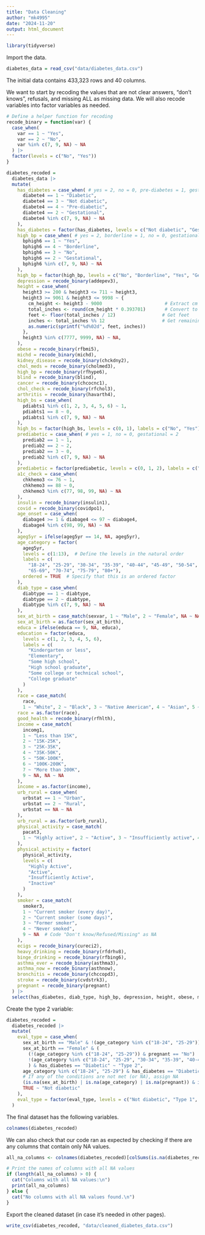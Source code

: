 ```yaml
---
title: "Data Cleaning"
author: "mk4995"
date: "2024-11-20"
output: html_document
---
```


```r
library(tidyverse)
```

Import the data.

```r
diabetes_data = read_csv("data/diabetes_data.csv")
```

The initial data contains 433,323 rows and 40 columns.

We want to start by recoding the values that are not clear answers, "don't knows", refusals, and missing ALL as missing data. We will also recode variables into factor variables as needed.

```r
# Define a helper function for recoding
recode_binary = function(var) {
  case_when(
    var == 1 ~ "Yes",
    var == 2 ~ "No",
    var %in% c(7, 9, NA) ~ NA
  ) |> 
  factor(levels = c("No", "Yes"))
}
```


```r
diabetes_recoded = 
  diabetes_data |> 
  mutate(
    has_diabetes = case_when( # yes = 2, no = 0, pre-diabetes = 1, gestational = 3
      diabete4 == 1 ~ "Diabetic",
      diabete4 == 3 ~ "Not diabetic",
      diabete4 == 4 ~ "Pre-diabetic",
      diabete4 == 2 ~ "Gestational",
      diabete4 %in% c(7, 9, NA) ~ NA
    ),
    has_diabetes = factor(has_diabetes, levels = c("Not diabetic", "Gestational", "Pre-diabetic", "Diabetic")),
    high_bp = case_when( # yes = 2, borderline = 1, no = 0, gestational = 3
      bphigh6 == 1 ~ "Yes",
      bphigh6 == 4 ~ "Borderline",
      bphigh6 == 3 ~ "No",
      bphigh6 == 2 ~ "Gestational", 
      bphigh6 %in% c(7, 9, NA) ~ NA
    ),
    high_bp = factor(high_bp, levels = c("No", "Borderline", "Yes", "Gestational")),
    depression = recode_binary(addepev3),
    height = case_when(
      height3 >= 200 & height3 <= 711 ~ height3,
      height3 >= 9061 & height3 <= 9998 ~ {
        cm_height <- height3 - 9000                       # Extract cm
        total_inches <- round(cm_height * 0.393701)       # Convert to inches
        feet <- floor(total_inches / 12)                 # Get feet
        inches <- total_inches %% 12                     # Get remaining inches
        as.numeric(sprintf("%d%02d", feet, inches))     
      },
      height3 %in% c(7777, 9999, NA) ~ NA,
    ),
    obese = recode_binary(rfbmi5),
    michd = recode_binary(michd),
    kidney_disease = recode_binary(chckdny2),
    chol_meds = recode_binary(cholmed3),
    high_bp = recode_binary(rfhype6),
    blind = recode_binary(blind),
    cancer = recode_binary(chcocnc1),
    chol_check = recode_binary(rfchol3),
    arthritis = recode_binary(havarth4),
    high_bs = case_when(
      pdiabts1 %in% c(1, 2, 3, 4, 5, 6) ~ 1,
      pdiabts1 == 8 ~ 0,
      pdiabts1 %in% c(7, 9, NA) ~ NA
    ),
    high_bs = factor(high_bs, levels = c(0, 1), labels = c("No", "Yes")),
    prediabetic = case_when( # yes = 1, no = 0, gestational = 2
      prediab2 == 1 ~ 1,
      prediab2 == 2 ~ 2,
      prediab2 == 3 ~ 0,
      prediab2 %in% c(7, 9, NA) ~ NA
    ),
    prediabetic = factor(prediabetic, levels = c(0, 1, 2), labels = c("No", "Yes", "Gestational")),
    a1c_check = case_when(
      chkhemo3 <= 76 ~ 1,
      chkhemo3 == 88 ~ 0,
      chkhemo3 %in% c(77, 98, 99, NA) ~ NA
    ),
    insulin = recode_binary(insulin1),
    covid = recode_binary(covidpo1),
    age_onset = case_when(
      diabage4 >= 1 & diabage4 <= 97 ~ diabage4, 
      diabage4 %in% c(98, 99, NA) ~ NA
    ),
    ageg5yr = ifelse(ageg5yr == 14, NA, ageg5yr),
    age_category = factor(
      ageg5yr,
      levels = c(1:13),  # Define the levels in the natural order
      labels = c(
        "18-24", "25-29", "30-34", "35-39", "40-44", "45-49", "50-54", "55-59", "60-64",
        "65-69", "70-74", "75-79", "80+"),
      ordered = TRUE  # Specify that this is an ordered factor
    ),
    diab_type = case_when(
      diabtype == 1 ~ diabtype,
      diabtype == 2 ~ diabtype, 
      diabtype %in% c(7, 9, NA) ~ NA
    ),
    sex_at_birth = case_match(sexvar, 1 ~ "Male", 2 ~ "Female", NA ~ NA),
    sex_at_birth = as.factor(sex_at_birth),
    educa = ifelse(educa == 9, NA, educa),
    education = factor(educa,
      levels = c(1, 2, 3, 4, 5, 6),
      labels = c(
        "Kindergarten or less",
        "Elementary",
        "Some high school",
        "High school graduate",
        "Some college or technical school",
        "College graduate"
      )
    ),
    race = case_match(
      race,
      1 ~ "White", 2 ~ "Black", 3 ~ "Native American", 4 ~ "Asian", 5 ~ "Native Hawaiian/Pacific Islander", 8 ~ "Hispanic", 6 ~ "Other", 7 ~ "Multiracial", 9 ~ NA, NA ~ NA),
    race = as.factor(race),
    good_health = recode_binary(rfhlth),
    income = case_match(
      incomg1,
      1 ~ "Less than 15K",
      2 ~ "15K-25K",
      3 ~ "25K-35K",
      4 ~ "35K-50K",
      5 ~ "50K-100K",
      6 ~ "100K-200K",
      7 ~ "More than 200K",
      9 ~ NA, NA ~ NA
    ),
    income = as.factor(income),
    urb_rural = case_when(
      urbstat == 1 ~ "Urban",
      urbstat == 2 ~ "Rural",
      urbstat == NA ~ NA
    ),
    urb_rural = as.factor(urb_rural),
    physical_activity = case_match(
      pacat3,
      1 ~ "Highly active", 2 ~ "Active", 3 ~ "Insufficiently active", 4 ~ "Inactive", 9 ~ NA
    ),
    physical_activity = factor(
      physical_activity,
      levels = c(
        "Highly Active",
        "Active",
        "Insufficiently Active",
        "Inactive"
      )
    ),
    smoker = case_match(
      smoker3,
      1 ~ "Current smoker (every day)",
      2 ~ "Current smoker (some days)",
      3 ~ "Former smoker",
      4 ~ "Never smoked",
      9 ~ NA  # Code "Don't know/Refused/Missing" as NA
    ),
    ecigs = recode_binary(cureci2),
    heavy_drinking = recode_binary(rfdrhv8),
    binge_drinking = recode_binary(rfbing6),
    asthma_ever = recode_binary(asthma3),
    asthma_now = recode_binary(asthnow),
    bronchitis = recode_binary(chccopd3),
    stroke = recode_binary(cvdstrk3),
    pregnant = recode_binary(pregnant)
  ) |> 
  select(has_diabetes, diab_type, high_bp, depression, height, obese, michd, kidney_disease, chol_meds, high_bp, blind, cancer, cncrage, cncrtyp2, chol_check, high_bs, prediabetic, a1c_check, insulin, covid, age_onset, age_category, sex_at_birth, education, race, good_health, income, urb_rural, physical_activity, smoker, ecigs, heavy_drinking, binge_drinking, asthma_ever, asthma_now, bronchitis, stroke, pregnant, arthritis)
```

Create the type 2 variable:

```r
diabetes_recoded = 
  diabetes_recoded |> 
  mutate(
    eval_type = case_when(
      sex_at_birth == "Male" & !(age_category %in% c("18-24", "25-29")) & has_diabetes == "Diabetic" ~ "Type 2",
      sex_at_birth == "Female" & (
        (!(age_category %in% c("18-24", "25-29")) & pregnant == "No") | 
        !(age_category %in% c("18-24", "25-29", "30-34", "35-39", "40-44", "45-49"))
        ) & has_diabetes == "Diabetic" ~ "Type 2",
      age_category %in% c("18-24", "25-29") & has_diabetes == "Diabetic" ~ "Type 1",
      # If any of the conditions are not met (or NA), assign NA
      (is.na(sex_at_birth) | is.na(age_category) | is.na(pregnant)) & is.na(has_diabetes) ~ NA,
      TRUE ~ "Not diabetic"
    ),
    eval_type = factor(eval_type, levels = c("Not diabetic", "Type 1", "Type 2"))
  )
```


The final dataset has the following variables.

```r
colnames(diabetes_recoded)
```

We can also check that our code ran as expected by checking if there are any columns that contain only NA values.

```r
all_na_columns <- colnames(diabetes_recoded)[colSums(is.na(diabetes_recoded)) == nrow(diabetes_recoded)]

# Print the names of columns with all NA values
if (length(all_na_columns) > 0) {
  cat("Columns with all NA values:\n")
  print(all_na_columns)
} else {
  cat("No columns with all NA values found.\n")
}
```

Export the cleaned dataset (in case it's needed in other pages).

```r
write_csv(diabetes_recoded, "data/cleaned_diabetes_data.csv")
```

